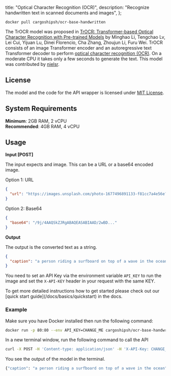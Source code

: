 
  title: "Optical Character Recognition (OCR)",
  description: "Recognize handwritten text in scanned documents and images",
};

```
docker pull cargoshipsh/ocr-base-handwritten
```

The TrOCR model was proposed in [TrOCR: Transformer-based Optical Character Recognition with Pre-trained Models](https://arxiv.org/abs/2109.10282) by Minghao Li, Tengchao Lv, Lei Cui, Yijuan Lu, Dinei Florencio, Cha Zhang, Zhoujun Li, Furu Wei. TrOCR consists of an image Transformer encoder and an autoregressive text Transformer decoder to perform [optical character recognition (OCR)](https://en.wikipedia.org/wiki/Optical_character_recognition). On a moderate CPU it takes only a few seconds to generate the text.
This model was contributed by [nielsr](https://huggingface.co/nielsr).


## License

The model and the code for the API wrapper is licensed under [MIT License](https://opensource.org/license/mit/).

## System Requirements

**Minimum**: 2GB RAM, 2 vCPU<br/>
**Recommended**: 4GB RAM, 4 vCPU

## Usage

**Input [POST]**

The input expects and image. This can be a URL or a base64 encoded image.

Option 1: URL

```json
{
  "url": "https://images.unsplash.com/photo-1677496891133-f81cc7a4e56e?ixlib=rb-4.0.3&ixid=MnwxMjA3fDB8MHxwaG90by1wYWdlfHx8fGVufDB8fHx8&auto=format&fit=crop&w=600&q=80"
}
```

Option 2: Base64

```json
{
  "base64": "/9j/4AAQSkZJRgABAQEASABIAAD/2wBD..."
}
```

**Output**

The output is the converted text as a string.

```json
{
  "caption": "a person riding a surfboard on top of a wave in the ocean"
}
```

You need to set an API Key via the environment variable `API_KEY` to run the image and set the `X-API-KEY` header in your request with the same KEY.

<Callout type="note" title="Need a more detailed setup guide?">
  To get more detailed instructions how to get started please check out our [quick start
  guide](/docs/basics/quickstart) in the docs.
</Callout>

### Example

Make sure you have Docker installed then run the following command:

```bash
docker run -p 80:80 --env API_KEY=CHANGE_ME cargoshipsh/ocr-base-handwritten
```

In a new terminal window, run the following command to call the API

```bash
curl -X POST -H 'Content-type: application/json' -H 'X-API-Key: CHANGE_ME' --data '{"url": "https://images.unsplash.com/photo-1677496891133-f81cc7a4e56e?ixlib=rb-4.0.3&ixid=MnwxMjA3fDB8MHxwaG90by1wYWdlfHx8fGVufDB8fHx8&auto=format&fit=crop&w=600&q=80"}' http://localhost:80
```

You see the output of the model in the terminal.

```bash
{"caption": "a person riding a surfboard on top of a wave in the ocean"}
```

<DiscordCTA />

